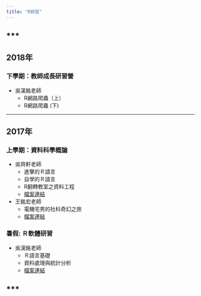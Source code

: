 ```yaml
---
title: "R研習"
---
```


***
---

## 2018年

### 下學期：教師成長研習營 

- 吳漢銘老師
    - R網路爬蟲（上）
    - R網路爬蟲 (下)

***

## 2017年

### 上學期：資料科學概論

- 吳齊軒老師
    - 進擊的Ｒ語言
    - 自學的Ｒ語言
    - R翻轉教室之資料工程
    - <a href="https://github.com/shuecon/R-Course-2017-Autumn-I" target="_blank" title="檔案連結">檔案連結</a>

- 王銘宏老師
    - 電機宅男的社科奇幻之旅
    - <a href="https://github.com/shuecon/R-Course-2017-Autumn-II-" target="_blank" title="檔案連結">檔案連結</a>

    
### 暑假: Ｒ軟體研習

- 吳漢銘老師
    - Ｒ語言基礎
    - 資料處理與統計分析
    - <a href="https://github.com/shuecon/R-Workshop-2017-summer" target="_blank" title="檔案連結">檔案連結</a>

***
---